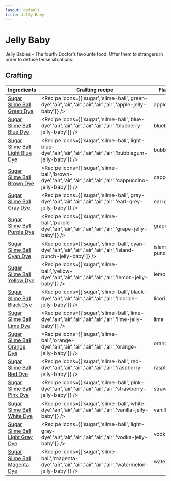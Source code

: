```yaml
---
layout: default
title: Jelly Baby
---
```



Jelly Baby
===================

Jelly Babies - The fourth Doctor’s favourite food. Offer them to strangers in order to defuse tense situations.

## Crafting

| Ingredients | Crafting recipe | Flavour |
| ----------- | --------------- | ------------- |
| [Sugar](https://minecraft.wiki/w/Sugar)<br/>[Slime Ball](https://minecraft.wiki/w/Slime_Ball)<br/>[Green Dye](https://minecraft.wiki/w/Green_Dye) | <Recipe icons={['sugar','slime-ball','green-dye','air','air','air','air','air','air','apple-jelly-baby']} /> | apple |
| [Sugar](https://minecraft.wiki/w/Sugar)<br/>[Slime Ball](https://minecraft.wiki/w/Slime_Ball)<br/>[Blue Dye](https://minecraft.wiki/w/Blue_Dye) | <Recipe icons={['sugar','slime-ball','blue-dye','air','air','air','air','air','air','blueberry-jelly-baby']} /> | blueberry |
| [Sugar](https://minecraft.wiki/w/Sugar)<br/>[Slime Ball](https://minecraft.wiki/w/Slime_Ball)<br/>[Light Blue Dye](https://minecraft.wiki/w/Light_Blue_Dye) | <Recipe icons={['sugar','slime-ball','light-blue-dye','air','air','air','air','air','air','bubblegum-jelly-baby']} /> | bubblegum |
| [Sugar](https://minecraft.wiki/w/Sugar)<br/>[Slime Ball](https://minecraft.wiki/w/Slime_Ball)<br/>[Brown Dye](https://minecraft.wiki/w/Brown_Dye) | <Recipe icons={['sugar','slime-ball','brown-dye','air','air','air','air','air','air','cappuccino-jelly-baby']} /> | cappuccino |
| [Sugar](https://minecraft.wiki/w/Sugar)<br/>[Slime Ball](https://minecraft.wiki/w/Slime_Ball)<br/>[Gray Dye](https://minecraft.wiki/w/Gray_Dye) | <Recipe icons={['sugar','slime-ball','gray-dye','air','air','air','air','air','air','earl-grey-jelly-baby']} /> | earl grey |
| [Sugar](https://minecraft.wiki/w/Sugar)<br/>[Slime Ball](https://minecraft.wiki/w/Slime_Ball)<br/>[Purple Dye](https://minecraft.wiki/w/Purple_Dye) | <Recipe icons={['sugar','slime-ball','purple-dye','air','air','air','air','air','air','grape-jelly-baby']} /> | grape |
| [Sugar](https://minecraft.wiki/w/Sugar)<br/>[Slime Ball](https://minecraft.wiki/w/Slime_Ball)<br/>[Cyan Dye](https://minecraft.wiki/w/Cyan_Dye) | <Recipe icons={['sugar','slime-ball','cyan-dye','air','air','air','air','air','air','island-punch-jelly-baby']} /> | island punch |
| [Sugar](https://minecraft.wiki/w/Sugar)<br/>[Slime Ball](https://minecraft.wiki/w/Slime_Ball)<br/>[Yellow Dye](https://minecraft.wiki/w/Yellow_Dye) | <Recipe icons={['sugar','slime-ball','yellow-dye','air','air','air','air','air','air','lemon-jelly-baby']} /> | lemon |
| [Sugar](https://minecraft.wiki/w/Sugar)<br/>[Slime Ball](https://minecraft.wiki/w/Slime_Ball)<br/>[Black Dye](https://minecraft.wiki/w/Black_Dye) | <Recipe icons={['sugar','slime-ball','black-dye','air','air','air','air','air','air','licorice-jelly-baby']} /> | licorice |
| [Sugar](https://minecraft.wiki/w/Sugar)<br/>[Slime Ball](https://minecraft.wiki/w/Slime_Ball)<br/>[Lime Dye](https://minecraft.wiki/w/Lime_Dye) | <Recipe icons={['sugar','slime-ball','lime-dye','air','air','air','air','air','air','lime-jelly-baby']} /> | lime |
| [Sugar](https://minecraft.wiki/w/Sugar)<br/>[Slime Ball](https://minecraft.wiki/w/Slime_Ball)<br/>[Orange Dye](https://minecraft.wiki/w/Orange_Dye) | <Recipe icons={['sugar','slime-ball','orange-dye','air','air','air','air','air','air','orange-jelly-baby']} /> | orange |
| [Sugar](https://minecraft.wiki/w/Sugar)<br/>[Slime Ball](https://minecraft.wiki/w/Slime_Ball)<br/>[Red Dye](https://minecraft.wiki/w/Red_Dye) | <Recipe icons={['sugar','slime-ball','red-dye','air','air','air','air','air','air','raspberry-jelly-baby']} /> | raspberry |
| [Sugar](https://minecraft.wiki/w/Sugar)<br/>[Slime Ball](https://minecraft.wiki/w/Slime_Ball)<br/>[Pink Dye](https://minecraft.wiki/w/Pink_Dye) | <Recipe icons={['sugar','slime-ball','pink-dye','air','air','air','air','air','air','strawberry-jelly-baby']} /> | strawberry |
| [Sugar](https://minecraft.wiki/w/Sugar)<br/>[Slime Ball](https://minecraft.wiki/w/Slime_Ball)<br/>[White Dye](https://minecraft.wiki/w/White_Dye) | <Recipe icons={['sugar','slime-ball','white-dye','air','air','air','air','air','air','vanilla-jelly-baby']} /> | vanilla |
| [Sugar](https://minecraft.wiki/w/Sugar)<br/>[Slime Ball](https://minecraft.wiki/w/Slime_Ball)<br/>[Light Gray Dye](https://minecraft.wiki/w/Light_Gray_Dye) | <Recipe icons={['sugar','slime-ball','light-gray-dye','air','air','air','air','air','air','vodka-jelly-baby']} /> | vodka |
| [Sugar](https://minecraft.wiki/w/Sugar)<br/>[Slime Ball](https://minecraft.wiki/w/Slime_Ball)<br/>[Magenta Dye](https://minecraft.wiki/w/Magenta_Dye) | <Recipe icons={['sugar','slime-ball','magenta-dye','air','air','air','air','air','air','watermelon-jelly-baby']} /> | watermelon |

